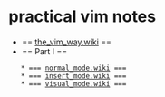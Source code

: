 = practical vim notes =

* == [[the_vim_way.wiki]] ==
* == Part I ==
    * === [[normal_mode.wiki]] ===
    * === [[insert_mode.wiki]] ===
    * === [[visual_mode.wiki]] ===

